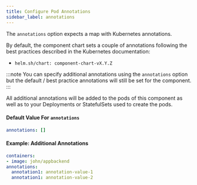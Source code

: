 ```yaml
---
title: Configure Pod Annotations
sidebar_label: annotations
---
```


The `annotations` option expects a map with Kubernetes annotations. 

By default, the component chart sets a couple of annotations following the best practices described in the Kubernetes documentation:
- `helm.sh/chart: component-chart-vX.Y.Z`

:::note
You can specify additional annotations using the `annotations` option but the default / best practice annotations will still be set for the component.
:::

All additional annotations will be added to the pods of this component as well as to your Deployments or StatefulSets used to create the pods.

#### Default Value For `annotations`
```yaml
annotations: []
```

#### Example: Additional Annotations
```yaml
containers:
- image: john/appbackend
annotations:
  annotation1: annotation-value-1
  annotation1: annotation-value-2
```

